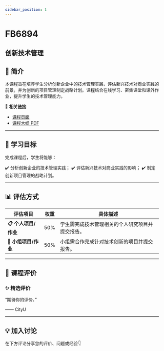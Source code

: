 ```yaml
---
sidebar_position: 1
---
```


# FB6894
## 创新技术管理

## **📘 简介**
本课程旨在培养学生分析创新企业中的技术管理实践，评估新兴技术对商业实践的前景，并为创新的项目管理制定战略计划。课程结合在线学习、密集课堂和课外作业，提升学生的技术管理能力。

🔗 **相关链接**
- [课程页面](https://www.cityu.edu.hk/catalogue/pg/202425/course/FB6894.htm)
- [课程大纲 PDF](https://www.cityu.edu.hk/catalogue/pg/202425/course/FB6894.pdf)

---

## **🎯 学习目标**

完成课程后，学生将能够：

✔️ 分析创新企业的技术管理实践；
✔️ 评估新兴技术对商业实践的影响；
✔️ 制定创新项目管理的战略计划。

---

## **📊 评估方式**

| **评估项目**             | **权重** | **具体描述**                                                                                     |
|-------------------------|---------|-----------------------------------------------------------------------------------------------|
| **📋 个人项目/作业**      | 50%     | 学生需完成技术管理相关的个人研究项目并提交报告。                                                 |
| **📝 小组项目/作业**      | 50%     | 小组需合作完成针对技术创新的项目并提交报告。                                                     |

---

## **💬 课程评价**

### ✨ **精选评价**
<div className={commentStyles.commentBox}>
    <p className={commentStyles.commentText}>
        “期待你的评价。”
    </p>
    <p className={commentStyles.commentAuthor}>—— CityU</p>
</div>

---

## **💡 加入讨论**

在下方评论分享您的评价、问题或经验👇
<Utterances />